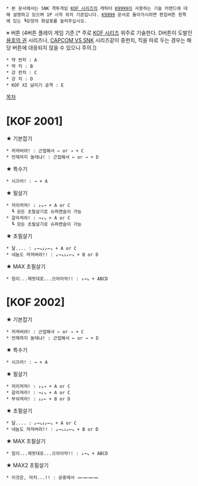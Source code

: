  * 본 문서에서는 SNK 격투게임 [[KOF 시리즈]]의 캐릭터 [[K9999]]이 사용하는 기술 커맨드에 대해 설명하고 있으며 1P 시작 위치 기준입니다. [[K9999]] 문서로 돌아가시려면 편집버튼 왼쪽에 있는 ┗모양의 화살표를 눌러주십시오.

※ 버튼 (4버튼 플레이 게임 기준.[* 주로 [[KOF 시리즈]] 위주로 기술한다. D버튼이 도발인 [[용호의 권]] 시리즈나, [[CAPCOM VS SNK]] 시리즈같이 중펀치, 킥을 따로 두는 경우는 해당 버튼에 대응되지 않을 수 있으니 주의.])
 * 약 펀치 : A
 * 약 킥 : B
 * 강 펀치 : C
 * 강 킥 : D
 * KOF XI 날리기 공격 : E

[[목차]]
= [KOF 2001] =

★ 기본잡기
 * 꺼져버려! : 근접해서 ← or → + C
 * 언제까지 놀테냐! : 근접해서 ← or → + D

★ 특수기
 * 시끄러! : → + A

★ 필살기
 * 저리꺼져! : ↓↘→ + A or C
   ┗ 모든 초필살기로 슈퍼캔슬이 가능
 * 갈라져라! : →↓↘ + A or C
   ┗ 모든 초필살기로 슈퍼캔슬이 가능

★ 초필살기
 * 달.... : ↙→↘↓↙←↘ + A or C
 * 네놈도 꺼져버려!! : ↙→↘↓↙←↘ + B or D

★ MAX 초필살기
 * 힘이...제멋대로...으아아악!! : ↓→↘ + ABCD

= [KOF 2002] =

★ 기본잡기
 * 꺼져버려! : 근접해서 ← or → + C
 * 언제까지 놀테냐! : 근접해서 ← or → + D

★ 특수기
 * 시끄러! : → + A

★ 필살기
 * 저리꺼져! : ↓↘→ + A or C
 * 갈라져라! : →↓↘ + A or C
 * 부숴져라! : ↓↙← + B or D

★ 초필살기
 * 달.... : ↙→↘↓↙←↘ + A or C
 * 네놈도 꺼져버려!! : ↙→↘↓↙←↘ + B or D

★ MAX 초필살기
 * 힘이...제멋대로...으아아악!! : ↓→↘ + ABCD

★ MAX2 초필살기
 * 이것은, 마치...!! : 공중에서 →←→←→←→←
